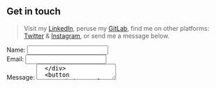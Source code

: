 ## Get in touch

> Visit my <a href="https://www.linkedin.com/in/jackglenn5/" target="_blank">LinkedIn</a>,
 peruse my <a href="https://gitlab.com/jackg627" target="_blank">GitLab</a>,
> find me on other platforms: <a href="https://twitter.com/Jack12658076" target="_blank">Twitter</a>
 & <a href="https://www.instagram.com/jackglenn5/" target="_blank">Instagram</a>, or send me a message below.

<form name="contact" method="POST" data-netlify="true"
 data-netlify-honeypot="bot-field" style={{ maxWidth: '400px', margin: '0' }}
 >
  <input type="hidden" class="d-none" name="bot-field" />
  <input type="hidden" name="form-name" value="contact" />
  <div style={{ marginBottom: '1rem' }}>
    <label htmlFor="name" style={{ display: 'block', marginBottom: '0.5rem', fontSize: '1.2rem', fontWeight: 'bold' }}>
      Name:
    </label>
    <input type="text" id="name" name="name" required style={{ width: '100%', padding: '0.5rem', backgroundColor: 'lightgrey' }} />
  </div>
  <div style={{ marginBottom: '1rem' }}>
    <label htmlFor="email" style={{ display: 'block', marginBottom: '0.5rem', fontSize: '1.2rem', fontWeight: 'bold' }}>
      Email:
    </label>
    <input type="email" id="email" name="email" required style={{ width: '100%', padding: '0.5rem', backgroundColor: 'lightgrey' }} />
  </div>
  <div style={{ marginBottom: '1rem' }}>
    <label htmlFor="message" style={{ display: 'block', marginBottom: '0.5rem', fontSize: '1.2rem', fontWeight: 'bold' }}>
      Message:
    </label>
    <textarea id="message" name="message" required style={{ width: '100%', padding: '0.5rem', backgroundColor: 'lightgrey', minHeight: '100px' }} />
  </div>
  <button type="submit" style={{ background: '#f3ab54', color: 'white', padding: '0.5rem 1rem', border: 'none', borderRadius: '4px', fontSize: '1.2rem' }}>
    Send
  </button>
</form>
